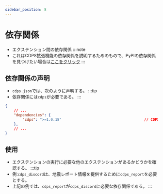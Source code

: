 ```yaml
---
sidebar_position: 8
---
```


# 依存関係
- エクステンション間の依存関係
:::note
- これはCDPS拡張機能の依存関係を説明するためのもので、PyPIの依存関係を見つけたい場合は[ここをクリック](./pip.mdx)
:::

## 依存関係の声明
- `cdps.json`では、次のように声明する。
:::tip
- 依存関係には`cdps`が必要である。
:::
```json
{
    // ...
    "dependencies": {
        "cdps": ">=1.0.18"                                      // CDPSの必要最小バージョンの拡張
    },
    // ...
}
```

## 使用
- エクステンションの実行に必要な他のエクステンションがあるかどうかを確認する。
:::tip
- 例:`cdps_discord`は、地震レポート情報を提供するために`cdps_report`を必要とする。
- 上記の例では、`cdps_report`が`cdps_discord`に必要な依存関係である。
:::